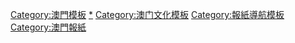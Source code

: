 {{Navbox
|name   = 澳門報紙
|title  = [[澳門報紙列表|澳門報紙]]
|titlestyle = background:#8BC2B5
|belowstyle = background:#8BC2B5
|image = [[File:Coat_of_arms_of_Macao.svg|70px|澳門特別行政區區徽]]

| listclass = hlist
|group1 = 中文日報
|list1  = * [[力報]]
* [[正報]]
* [[星報 (澳門)|星報]]
* [[大眾報]]
* [[華僑報]]
* [[市民日報]]
* [[新華澳報]]
* [[濠江日報]]
* [[澳門日報]]
* [[現代澳門日報]]

|group2 = 英文日報
|list2  = * [[澳門郵報]]
* [[澳門每日時報]]
* [[澳門商業日報]]

|group3 = 葡文日報
|list3  = * [[句號報]]
* [[今日澳門]]
* [[澳門論壇報]]

|group4 = 周報
|list4  = 
* [[訊報]]
* [[號角報 (澳門)|號角報]]
* [[澳門商報]]
* [[大灣區青年報]]
* [[澳門脈搏]]
* [[體育週報]]
* [[澳門時報]]
* [[澳門平台]]
* [[澳門會展經濟報]]
* [[澳門焦點報]]
* [[新聞報 (澳門)|新聞報 ]]
* [[大灣區時報]]
* [[澳門特報]]
* [[城市快報]]
* [[澳門導報]]
|group5 = 月報
|list5  = * [[澳門月刊]]
* [[品報]]
* [[論盡媒體]]
* [[愛瞞日報]]

|group6 = 已停刊
|list6  = 
* [[消息日報]]
* [[蜜蜂華報]]
* [[澳門鈔報]]
* [[雜聞篇]]
* [[知新報]]
* [[鏡海叢報]]
* [[廣州紀錄報]]
* [[澳門勞動報]]
* [[新報 (香港)|新報今日澳門]]
* [[澳門早報]]
* [[澳門觀察報]]

|below = [[澳門報紙列表]]

}}<noinclude>
[[Category:澳門模板]]
[[Category:澳門報紙|*]]
[[Category:澳门文化模板]]
[[Category:報紙導航模板]]
</noinclude><includeonly>
[[Category:澳門報紙]]
</includeonly>